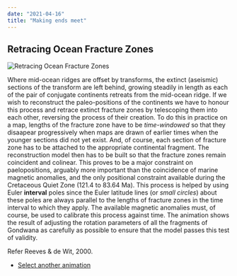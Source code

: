 ```yaml
---
date: "2021-04-16"
title: "Making ends meet"
---
```



## Retracing Ocean Fracture Zones

![Retracing Ocean Fracture Zones](endsmeet503.gif)


Where mid-ocean ridges are offset by transforms, the extinct (aseismic) sections of the transform are left behind, growing steadily in length as each of the pair of 
conjugate continents retreats from the mid-ocean ridge. If we wish to reconstruct the paleo-positions of the continents we have to honour this process and retrace extinct fracture zones by 
telescoping them into each other, reversing the process of their creation.  To do this in practice on a map, lengths of the fracture zone have to be *time-windowed* so that they disaapear progressively when maps are drawn of earlier times when the younger sections did not yet exist.  And, of course, each section of fracture zone has to be attached to the appropriate continental fragment.  The reconstruction model then has to be built so that the fracture zones remain coincident and colinear. This proves to be a major constraint on paelopositions, arguably more important than the coincidence of marine magnetic anomalies, and the only positional constraint available during the Cretaceous Quiet Zone (121.4 to 83.64 Ma). This process is helped by using Euler **interval** poles since the Euler latitude lines (or *small circles*) about these poles are always parallel to the lengths of fracture zones in the time interval to which they apply. The available magnetic anomalies must, of course, be used to calibrate this process against time. The animation shows the result of adjusting the rotation parameters of all the fragments of Gondwana as carefully as possible to ensure that the model passes this test of validity.

Refer Reeves & de Wit, 2000.

* [Select another animation](../animations)


